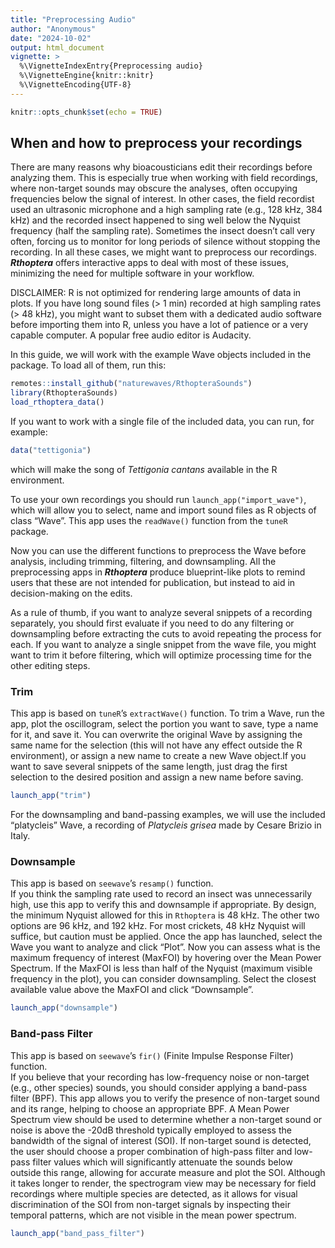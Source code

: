 ```yaml
---
title: "Preprocessing Audio"
author: "Anonymous"
date: "2024-10-02"
output: html_document 
vignette: >
  %\VignetteIndexEntry{Preprocessing audio}
  %\VignetteEngine{knitr::knitr}
  %\VignetteEncoding{UTF-8}
---
```



```r
knitr::opts_chunk$set(echo = TRUE)
```

## When and how to preprocess your recordings

There are many reasons why bioacousticians edit their recordings before 
analyzing them. This is especially true when working with field recordings, 
where non-target sounds may obscure the analyses, often occupying frequencies 
below the signal of interest. In other cases, the field recordist used an 
ultrasonic microphone and a high sampling rate (e.g., 128 kHz, 384 kHz) and the 
recorded insect happened to sing well  below the Nyquist frequency (half the 
sampling rate). Sometimes the insect doesn't call very often, forcing us to 
monitor for long periods of silence without stopping the recording. In all 
these cases, we might want to preprocess our recordings. ***Rthoptera*** offers 
interactive apps to deal with most of these issues, minimizing the need for 
multiple software in your workflow. 

DISCLAIMER: R is not optimized for rendering large amounts of data in plots. If 
you have long sound files (> 1 min) recorded at high sampling rates (> 48 kHz), 
you might want to subset them with a dedicated audio software before importing 
them into R, unless you have a lot of patience or a very capable computer. A 
popular free audio editor is Audacity. 


In this guide, we will work with the example Wave objects included in the 
package. To load all of them, run this:
```r
remotes::install_github("naturewaves/RthopteraSounds")
library(RthopteraSounds)
load_rthoptera_data()
```

If you want to work with a single file of the included data, you can run, for 
example:
```r
data("tettigonia")
```
which will make the song of *Tettigonia cantans* available in the R environment. 

To use your own recordings you should run `launch_app("import_wave")`, which 
will allow you to select, name and import sound files as R objects of class 
"Wave". This app uses the `readWave()` function from the `tuneR` package.

Now you can use the different functions to preprocess the Wave before analysis, 
including trimming, filtering, and downsampling. All the preprocessing apps in 
***Rthoptera*** produce blueprint-like plots to remind users that these are not 
intended for publication, but instead to aid in decision-making on the edits. 

As a rule of thumb, if you want to analyze several snippets of a recording 
separately, you should first evaluate if you need to do any filtering or 
downsampling before extracting the cuts to avoid repeating the process for each. 
If you want to analyze a single snippet from the wave file, you might want to 
trim it before filtering, which will optimize processing time for the other 
editing steps. 

### Trim
This app is based on `tuneR`'s `extractWave()` function. To trim a Wave, run the 
app, plot the oscillogram, select the portion you want to save, type a name for 
it, and save it. You can overwrite the original Wave by assigning the same name 
for the selection (this will not have any effect outside the R environment), or 
assign a new name to create a new Wave object.If you want to save several 
snippets of the same length, just drag the first selection to the 
desired position and assign a new name before saving. 

```r
launch_app("trim")
```

For the downsampling and band-passing examples, we will use the included 
"platycleis" Wave, a recording of *Platycleis grisea* made by Cesare Brizio 
in Italy. 

### Downsample
This app is based on `seewave`'s `resamp()` function.  
If you think the sampling rate used to record an insect was unnecessarily high, 
use this app to verify this and downsample if appropriate. By design, the minimum 
Nyquist allowed for this in `Rthoptera` is 48 kHz. The other two options are 96 kHz, and 192 kHz. For most crickets, 48 kHz Nyquist will suffice, but caution must be applied. 
Once the app has launched, select the Wave you want to analyze and click "Plot". 
Now you can assess what is the maximum frequency of interest (MaxFOI) by hovering 
over the Mean Power Spectrum. If the MaxFOI is less than half of the Nyquist 
(maximum visible frequency in the plot), you can consider downsampling. Select 
the closest available value above the MaxFOI and click "Downsample". 

```r
launch_app("downsample")
```

### Band-pass Filter

This app is based on `seewave`'s `fir()` (Finite Impulse Response Filter) function.  
If you believe that your recording has low-frequency noise or non-target (e.g., 
other species) sounds, you should consider applying a band-pass filter (BPF). 
This app allows you to verify the presence of non-target sound and 
its range, helping to choose an appropriate BPF. A Mean Power Spectrum view 
should be used to determine whether a non-target sound or noise is above the 
-20dB threshold typically employed to assess the bandwidth of the signal of 
interest (SOI). If non-target sound is detected, the user should choose a proper 
combination of high-pass filter and low-pass filter values which will 
significantly attenuate the sounds below outside this range, allowing for 
accurate measure and plot the SOI. Although it takes longer to render, the 
spectrogram view may be necessary for field recordings where multiple species 
are detected, as it allows for visual discrimination of the SOI from non-target 
signals by inspecting their temporal patterns, which are not visible in the mean 
power spectrum. 

```r
launch_app("band_pass_filter")
```

